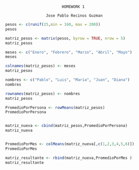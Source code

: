                              HOMEWORK 1
                             
                      Jose Pablo Recinos Guzman

```r
pesos <- c(runif(25,min = 160, max = 200))
pesos

matriz_pesos <- matrix(pesos, byrow = TRUE, nrow = 5)
matriz_pesos

meses <- c("Enero", "Febrero", "Marzo", "Abril", "Mayo")
meses

colnames(matriz_pesos) <- meses
matriz_pesos

nombres <- c("Pablo", "Luis", "Maria", "Juan", "Diana")
nombres

rownames(matriz_pesos) <- nombres
matriz_pesos

PromedioPorPersona <- rowMeans(matriz_pesos)
PromedioPorPersona


matriz_nueva <- cbind(matriz_pesos,PromedioPorPersona)
matriz_nueva


PromedioPorMes <- colMeans(matriz_nueva[,c(1,2,3,4,5,6)])
PromedioPorMes

matriz_resultante <- rbind(matriz_nueva,PromedioPorMes )
matriz_resultante

```


